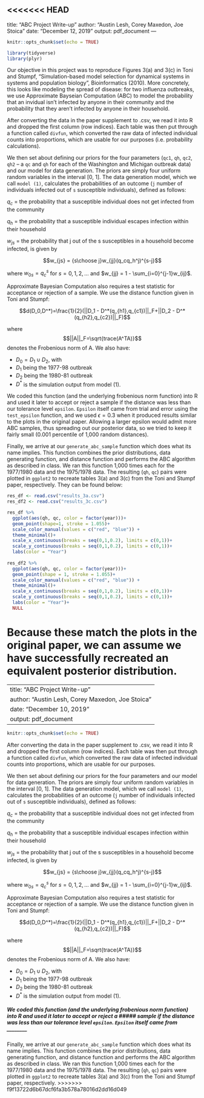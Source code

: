 <<<<<<< HEAD
---
title: "ABC Project Write-up"
author: "Austin Lesh, Corey Maxedon, Joe Stoica"
date: "December 12, 2019"
output: pdf_document
---

```r
knitr::opts_chunk$set(echo = TRUE)
```

```r
library(tidyverse)
library(plyr)
```

Our objective in this project was to reproduce Figures 3(a) and 3(c) in Toni and Stumpf, "Simulation-based model selection for dynamical systems in systems and population biology", Bioinformatics (2010). More concretely, this looks like modeling the spread of disease: for two influenza outbreaks, we use Approximate Bayseian Computation (ABC) to model the probability that an invidual isn't infected by anyone in their community and the probability that they aren't infected by anyone in their household.

After converting the data in the paper supplement to .csv, we read it into R and dropped the first column (row indices). Each table was then put through a function called `divfun`, which converted the raw data of infected individual counts into proportions, which are usable for our purposes (i.e. probability calculations).

We then set about defining our priors for the four parameters (`qc1`, `qh`, `qc2`, `qh2` -- a `qc` and `qh` for each of the Washington and Michigan outbreak data) and our model for data generation. The priors are simply four uniform random variables in the interval [0, 1]. The data generation model, which we call `model (1)`, calculates the probabilities of an outcome (`j` number of individuals infected out of `s` susceptible individuals), defined as follows:

$q_c$ = the probability that a susceptible individual does not get infected from the community

$q_h$ = the probability that a susceptible individual escapes infection within their household

$w_{js}$ = the probability that j out of the s susceptibles in a household become infected, is given by

$$w_{js} = {s\choose j}w_{jj}(q_cq_h^j)^{s-j}$$

where 
$w_{0s} = q_c^s$ for $s=0,1,2,\dots$
and $w_{jj} = 1 - \sum_{i=0}^{j-1}w_{ij}$.

Approximate Bayesian Computation also requires a test statistic for acceptance or rejection of a sample. We use the distance function given in Toni and Stumpf:

$$d(D_0,D^*)=\frac{1}{2}(||D_1 - D^*(q_{h1},q_{c1})||_F+||D_2 - D^*(q_{h2},q_{c2})||_F)$$

where
$$||A||_F=\sqrt{trace(A^TA)}$$ denotes the Frobenious norm of A. We also have:

- $D_0 = D_1 \cup D_2$, with
- $D_1$ being the 1977-98 outbreak
- $D_2$ being the 1980-81 outbreak
- $D^*$ is the simulation output from model (1).

We coded this function (and the underlying frobenious norm function) into R and used it later to accept or reject a sample if the distance was less than our tolerance level `epsilon`. `Epsilon` itself came from trial and error using the `test_epsilon` function, and we used $\epsilon = 0.3$ when it produced results similar to the plots in the original paper. Allowing a larger epsilon would admit more ABC samples, thus spreading out our posterior data, so we tried to keep it fairly small (0.001 percentile of 1,000 random distances).

Finally, we arrive at our `generate_abc_sample` function which does what its name implies. This function combines the prior distributions, data generating function, and distance function and performs the ABC algorithm as described in class. We ran this function 1,000 times each for the 1977/1980 data and the 1975/1978 data. The resulting (`qh`, `qc`) pairs were plotted in `ggplot2` to recreate tables 3(a) and 3(c) from the Toni and Stumpf paper, respectively. They can be found below:

```r
res_df <- read.csv("results_3a.csv")
res_df2 <- read.csv("results_3c.csv")

res_df %>% 
  ggplot(aes(qh, qc, color = factor(year)))+
  geom_point(shape=1, stroke = 1.055)+
  scale_color_manual(values = c("red", "blue")) +
  theme_minimal()+
  scale_x_continuous(breaks = seq(0,1,0.2), limits = c(0,1))+
  scale_y_continuous(breaks = seq(0,1,0.2), limits = c(0,1))+
  labs(color = "Year")
  
res_df2 %>% 
  ggplot(aes(qh, qc, color = factor(year)))+
  geom_point(shape = 1, stroke = 1.055)+
  scale_color_manual(values = c("red", "blue")) +
  theme_minimal()+
  scale_x_continuous(breaks = seq(0,1,0.2), limits = c(0,1))+
  scale_y_continuous(breaks = seq(0,1,0.2), limits = c(0,1))+
  labs(color = "Year")+
  NULL
```

Because these match the plots in the original paper, we can assume we have successfully recreated an equivalent posterior distribution.
=======
---
title: "ABC Project Write-up"
author: "Austin Lesh, Corey Maxedon, Joe Stoica"
date: "December 10, 2019"
output: pdf_document
---

```{r setup, include=FALSE}
knitr::opts_chunk$set(echo = TRUE)
```

After converting the data in the paper supplement to .csv, we read it into R and dropped the first column (row indices). Each table was then put through a function called `divfun`, which converted the raw data of infected individual counts into proportions, which are usable for our purposes.

We then set about defining our priors for the four parameters and our model for data generation. The priors are simply four uniform random variables in the interval [0, 1]. The data generation model, which we call `model (1)`, calculates the probabilities of an outcome (`j` number of individuals infected out of `s` susceptible individuals), defined as follows:

$q_c$ = the probability that a susceptible individual does not get infected from the community

$q_h$ = the probability that a susceptible individual escapes infection within their household

$w_{js}$ = the probability that j out of the s susceptibles in a household become infected, is given by

$$w_{js} = {s\choose j}w_{jj}(q_cq_h^j)^{s-j}$$

where 
$w_{0s} = q_c^s$ for $s=0,1,2,\dots$
and $w_{jj} = 1 - \sum_{i=0}^{j-1}w_{ij}$.

Approximate Bayesian Computation also requires a test statistic for acceptance or rejection of a sample. We use the distance function given in Toni and Stumpf:

$$d(D_0,D^*)=\frac{1}{2}(||D_1 - D^*(q_{h1},q_{c1})||_F+||D_2 - D^*(q_{h2},q_{c2})||_F)$$

where
$$||A||_F=\sqrt{trace(A^TA)}$$ denotes the Frobenious norm of A. We also have:

- $D_0 = D_1 \cup D_2$, with
- $D_1$ being the 1977-98 outbreak
- $D_2$ being the 1980-81 outbreak
- $D^*$ is the simulation output from model (1).

##### We coded this function (and the underlying frobenious norm function) into R and used it later to accept or reject a ##### sample if the distance was less than our tolerance level `epsilon`. `Epsilon` itself came from ________ 

Finally, we arrive at our `generate_abc_sample` function which does what its name implies. This function combines the prior distributions, data generating function, and distance function and performs the ABC algorithm as described in class. We ran this function 1,000 times each for the 1977/1980 data and the 1975/1978 data. The resulting (`qh`, `qc`) pairs were plotted in `ggplot2` to recreate tables 3(a) and 3(c) from the Toni and Stumpf paper, respectively.
>>>>>>> f9f13722d6b67dcf6fa3b578a78016d2dd16d049
